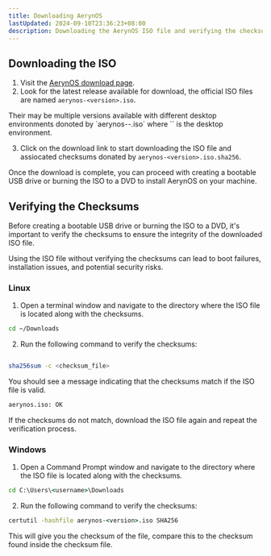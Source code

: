 ```yaml
---
title: Downloading AerynOS
lastUpdated: 2024-09-10T23:36:23+08:00
description: Downloading the AerynOS ISO file and verifying the checksums
---
```



## Downloading the ISO

1. Visit the [AerynOS download page](https://download.aerynos.com).
2. Look for the latest release available for download, the official ISO files are named `aerynos-<version>.iso`.

  <Aside>
  Their may be multiple versions available with different desktop environments donoted by `aerynos-<version>-<desktop>.iso` where `<desktop>` is the desktop environment.
  </Aside>

3. Click on the download link to start downloading the ISO file and assiocated checksums donated by `aerynos-<version>.iso.sha256`.

Once the download is complete, you can proceed with creating a bootable USB drive or burning the ISO to a DVD to install AerynOS on your machine.

## Verifying the Checksums

Before creating a bootable USB drive or burning the ISO to a DVD, it's important to verify the checksums to ensure the integrity of the downloaded ISO file.

<Aside type="caution">
  Using the ISO file without verifying the checksums can lead to boot failures, installation issues, and potential security risks.
</Aside>

### Linux

1. Open a terminal window and navigate to the directory where the ISO file is located along with the checksums.

```bash
cd ~/Downloads
```

2. Run the following command to verify the checksums:

```bash

sha256sum -c <checksum_file>
```
You should see a message indicating that the checksums match if the ISO file is valid.

```bash
aerynos.iso: OK
```

If the checksums do not match, download the ISO file again and repeat the verification process.

### Windows

1. Open a Command Prompt window and navigate to the directory where the ISO file is located along with the checksums.

```cmd
cd C:\Users\<username>\Downloads
```

2. Run the following command to verify the checksums:

```cmd
certutil -hashfile aerynos-<version>.iso SHA256
```

This will give you the checksum of the file, compare this to the checksum found inside the checksum file.
